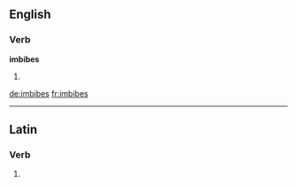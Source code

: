 ==English==

===Verb===
'''imbibes'''

# {{third-person singular of|imbibe}}

[[de:imbibes]]
[[fr:imbibes]]

----
==Latin==

===Verb===
{{la-verb-form|imbibēs}}

# {{conjugation of|imbibo|imbibō|2|s|fut|act|ind|lang=la}}
{{count page|[[Wiktionary:Page count]]}}
{{rfc-auto}}